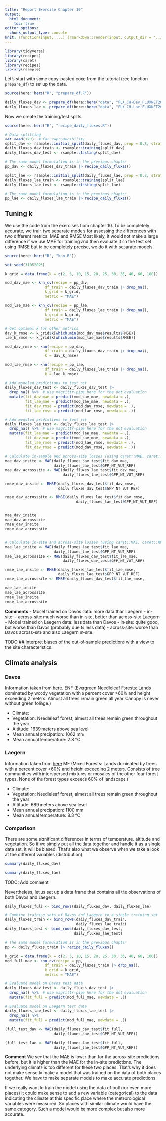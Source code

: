 ```yaml
---
title: "Report Exercise Chapter 10"
output:
  html_document:
    toc: true
editor_options:
  chunk_output_type: console
knit: (function(input, ...) {rmarkdown::render(input, output_dir = "../html")})
---
```

```r
library(tidyverse)
library(recipes)
library(caret)
library(recipes)
library(rsample)
```

Let's start with some copy-pasted code from the tutorial (see function `prepare_df`) to set up the data.
```r
source(here::here("R", "prepare_df.R"))

daily_fluxes_dav <- prepare_df(here::here("data", "FLX_CH-Dav_FLUXNET2015_FULLSET_DD_1997-2014_1-3.csv"))
daily_fluxes_lae <- prepare_df(here::here("data", "FLX_CH-Lae_FLUXNET2015_FULLSET_DD_2004-2014_1-4.csv"))
```

Now we create the training/test splits
```r
source(here::here("R", "recipe_daily_fluxes.R"))

# Data splitting
set.seed(123)  # for reproducibility
split_dav <- rsample::initial_split(daily_fluxes_dav, prop = 0.8, strata = "VPD_F")
daily_fluxes_dav_train <- rsample::training(split_dav)
daily_fluxes_dav_test <- rsample::testing(split_dav)

# The same model formulation is in the previous chapter
pp_dav <- daily_fluxes_dav_train |> recipe_daily_fluxes()

split_lae <- rsample::initial_split(daily_fluxes_lae, prop = 0.8, strata = "VPD_F")
daily_fluxes_lae_train <- rsample::training(split_lae)
daily_fluxes_lae_test <- rsample::testing(split_lae)

# The same model formulation is in the previous chapter
pp_lae <- daily_fluxes_lae_train |> recipe_daily_fluxes()
```

## Tuning k
We use the code from the exercises from chapter 10.
To be completely accurate, we train two separate models for assessing the differences with two different metrics: MAE and RMSE
Most likely, it would not make a large difference if we use MAE for training and then evaluate it on the test set using RMSE but to be completely precise, we do it with separate models.

```r
source(here::here("R", "knn.R"))

set.seed(31052023)

k_grid = data.frame(k = c(2, 5, 10, 15, 20, 25, 30, 35, 40, 60, 100))

mod_dav_mae <- knn_cv(recipe = pp_dav, 
                  df_train = daily_fluxes_dav_train |> drop_na(),
                  k_grid = k_grid,
                  metric = "MAE")

mod_lae_mae <- knn_cv(recipe = pp_lae,
                  df_train = daily_fluxes_lae_train |> drop_na(),
                  k_grid = k_grid,
                  metric = "MAE")

# Get optimal k for other metrics
dav_k_rmse <- k_grid$k[which.min(mod_dav_mae$results$RMSE)]
lae_k_rmse <- k_grid$k[which.min(mod_lae_mae$results$RMSE)]

mod_dav_rmse <- knn(recipe = pp_dav, 
                  df_train = daily_fluxes_dav_train |> drop_na(),
                  k = dav_k_rmse)

mod_lae_rmse <- knn(recipe = pp_lae,
                  df_train = daily_fluxes_lae_train |> drop_na(),
                  k = lae_k_rmse)
```

```r
# Add modeled predictions to test set
daily_fluxes_dav_test <- daily_fluxes_dav_test |> 
  drop_na() %>%  # use magrittr-pipe here for the dot evaluation
  mutate(fit_dav_mae = predict(mod_dav_mae, newdata = .),
         fit_lae_mae = predict(mod_lae_mae, newdata = .),
         fit_dav_rmse = predict(mod_dav_rmse, newdata = .),
         fit_lae_rmse = predict(mod_lae_rmse, newdata = .))

# Add modeled predictions to test set
daily_fluxes_lae_test <- daily_fluxes_lae_test |> 
  drop_na() %>%  # use magrittr-pipe here for the dot evaluation
  mutate(fit_lae_mae = predict(mod_lae_mae, newdata = .),
         fit_dav_mae = predict(mod_dav_mae, newdata = .),
         fit_lae_rmse = predict(mod_lae_rmse, newdata = .),
         fit_dav_rmse = predict(mod_dav_rmse, newdata = .))
```

```r
# Calculate in-sample and across-site losses (using caret::MAE, caret::RMSE)
mae_dav_insite <- MAE(daily_fluxes_dav_test$fit_dav_mae,
                      daily_fluxes_dav_test$GPP_NT_VUT_REF)
mae_dav_acrosssite <- MAE(daily_fluxes_lae_test$fit_dav_mae,
                          daily_fluxes_lae_test$GPP_NT_VUT_REF)

rmse_dav_insite <- RMSE(daily_fluxes_dav_test$fit_dav_rmse,
                        daily_fluxes_dav_test$GPP_NT_VUT_REF)

rmse_dav_acrosssite <- RMSE(daily_fluxes_lae_test$fit_dav_rmse,
                                daily_fluxes_lae_test$GPP_NT_VUT_REF)


mae_dav_insite
mae_dav_acrosssite
rmse_dav_insite
rmse_dav_acrosssite


# Calculate in-site and across-site losses (using caret::MAE, caret::RMSE)
mae_lae_insite <- MAE(daily_fluxes_lae_test$fit_lae_mae,
                      daily_fluxes_lae_test$GPP_NT_VUT_REF)
mae_lae_acrosssite <- MAE(daily_fluxes_dav_test$fit_lae_mae,
                          daily_fluxes_dav_test$GPP_NT_VUT_REF)

rmse_lae_insite <- RMSE(daily_fluxes_lae_test$fit_lae_rmse,
                        daily_fluxes_lae_test$GPP_NT_VUT_REF)
rmse_lae_acrosssite <- RMSE(daily_fluxes_dav_test$fit_lae_rmse,                               daily_fluxes_dav_test$GPP_NT_VUT_REF)

mae_lae_insite
mae_lae_acrosssite
rmse_lae_insite
rmse_lae_acrosssite
```

**Comments**
- Model trained on Davos data: more data than Laegern
  - in-site:
  - across-site: much worse than in-site, better than across-site Laegern
- Model trained on Laegern data: less data than Davos
  - in-site: quite good, but worse than Davos (probably due to less data)
  - across-site: worse than Davos across-site and also Laegern in-site.

TODO
## Interpret biases of the out-of-sample predictions with a view to the site characteristics.

## Climate analysis
### Davos
Information taken from [here](https://fluxnet.org/sites/siteinfo/CH-Dav).
ENF (Evergreen Needleleaf Forests: Lands dominated by woody vegetation with a percent cover >60% and height exceeding 2 meters. Almost all trees remain green all year. Canopy is never without green foliage.)

- Climate: 
- Vegetation: Needleleaf forest, almost all trees remain green throughout the year
- Altitude: 1639 meters above sea level
- Mean annual precipation: 1062 mm
- Mean annual temperature: 2.8 °C

### Laegern
Information taken from [here](https://fluxnet.org/sites/siteinfo/CH-Lae)
MF (Mixed Forests: Lands dominated by trees with a percent cover >60% and height exceeding 2 meters. Consists of tree communities with interspersed mixtures or mosaics of the other four forest types. None of the forest types exceeds 60% of landscape.)

- Climate: 
- Vegetation: Needleleaf forest, almost all trees remain green throughout the year
- Altitude: 689 meters above sea level
- Mean annual precipation: 1100 mm
- Mean annual temperature: 8.3 °C

### Comparison
There are some significant differences in terms of temperature, altitude and vegetation.
So if we simply put all the data together and handle it as a single data set, it will be biased. That's also what we observe when we take a look at the different variables (distribution):

```r
summary(daily_fluxes_dav)
```

```r
summary(daily_fluxes_lae)
```
TODO: Add comment

Nevertheless, let us set up a data frame that contains all the observations of both Davos and Laegern.
```r
daily_fluxes_full <- bind_rows(daily_fluxes_dav, daily_fluxes_lae)
```

```r
# Combine training sets of Davos and Laegern to a single training set
daily_fluxes_train <- bind_rows(daily_fluxes_dav_train,
                                daily_fluxes_lae_train)
daily_fluxes_test <- bind_rows(daily_fluxes_dav_test,
                               daily_fluxes_lae_test)

# The same model formulation is in the previous chapter
pp <- daily_fluxes_train |> recipe_daily_fluxes()
```


```r
k_grid = data.frame(k = c(2, 5, 10, 15, 20, 25, 30, 35, 40, 60, 100))
mod_full_mae <- knn_cv(recipe = pp,
                  df_train = daily_fluxes_train |> drop_na(),
                  k_grid = k_grid,
                  metric = "MAE")
```

```r
# Evaluate model on Davos test data 
daily_fluxes_dav_test <- daily_fluxes_dav_test |> 
  drop_na() %>%  # use magrittr-pipe here for the dot evaluation
  mutate(fit_full = predict(mod_full_mae, newdata = .))

# Evaluate model on Laegern test data 
daily_fluxes_lae_test <- daily_fluxes_lae_test |> 
  drop_na() %>% 
  mutate(fit_full = predict(mod_full_mae, newdata = .))

(full_test_dav <- MAE(daily_fluxes_dav_test$fit_full,
                      daily_fluxes_dav_test$GPP_NT_VUT_REF))

(full_test_lae <- MAE(daily_fluxes_lae_test$fit_full,
                      daily_fluxes_lae_test$GPP_NT_VUT_REF))
```

**Comment**
We see that the MAE is lower than for the across-site predictions before, but it is higher than the MAE for the in-site predictions.
The underlying climate is too different for these two places. That's why it does not make sense to make a model that was trained on the data of both places together. We have to make separate models to make accurate predictions.

If we really want to train the model using the data of both (or even more places) it could make sense to add a new variable (categorical) to the data indicating the climate at this specific place where the meteorological variables were measured. So places with similar climate would have the same category. Such a model would be more complex but also more accurate.
